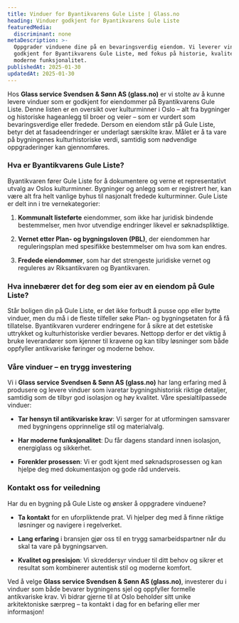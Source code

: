 ```yaml
---
title: Vinduer for Byantikvarens Gule Liste | Glass.no
heading: Vinduer godkjent for Byantikvarens Gule Liste
featuredMedia:
  discriminant: none
metaDescription: >-
  Oppgrader vinduene dine på en bevaringsverdig eiendom. Vi leverer vinduer
  godkjent for Byantikvarens Gule Liste, med fokus på historie, kvalitet og
  moderne funksjonalitet. 
publishedAt: 2025-01-30
updatedAt: 2025-01-30
---
```

Hos **Glass service Svendsen & Sønn AS (glass.no)** er vi stolte av å kunne levere vinduer som er godkjent for eiendommer på Byantikvarens Gule Liste. Denne listen er en oversikt over kulturminner i Oslo – alt fra bygninger og historiske hageanlegg til broer og veier – som er vurdert som bevaringsverdige eller fredede. Dersom en eiendom står på Gule Liste, betyr det at fasadeendringer er underlagt særskilte krav. Målet er å ta vare på bygningenes kulturhistoriske verdi, samtidig som nødvendige oppgraderinger kan gjennomføres.

### Hva er Byantikvarens Gule Liste?

Byantikvaren fører Gule Liste for å dokumentere og verne et representativt utvalg av Oslos kulturminner. Bygninger og anlegg som er registrert her, kan være alt fra helt vanlige byhus til nasjonalt fredede kulturminner. Gule Liste er delt inn i tre vernekategorier:

1. **Kommunalt listeførte** eiendommer, som ikke har juridisk bindende bestemmelser, men hvor utvendige endringer likevel er søknadspliktige.

2. **Vernet etter Plan- og bygningsloven (PBL)**, der eiendommen har reguleringsplan med spesifikke bestemmelser om hva som kan endres.

3. **Fredede eiendommer**, som har det strengeste juridiske vernet og reguleres av Riksantikvaren og Byantikvaren.

### Hva innebærer det for deg som eier av en eiendom på Gule Liste?

Står boligen din på Gule Liste, er det ikke forbudt å pusse opp eller bytte vinduer, men du må i de fleste tilfeller søke Plan- og bygningsetaten for å få tillatelse. Byantikvaren vurderer endringene for å sikre at det estetiske uttrykket og kulturhistoriske verdier bevares. Nettopp derfor er det viktig å bruke leverandører som kjenner til kravene og kan tilby løsninger som både oppfyller antikvariske føringer og moderne behov.

### Våre vinduer – en trygg investering

Vi i **Glass service Svendsen & Sønn AS (glass.no)** har lang erfaring med å produsere og levere vinduer som ivaretar bygningshistorisk riktige detaljer, samtidig som de tilbyr god isolasjon og høy kvalitet. Våre spesialtilpassede vinduer:

* **Tar hensyn til antikvariske krav**: Vi sørger for at utformingen samsvarer med bygningens opprinnelige stil og materialvalg.

* **Har moderne funksjonalitet**: Du får dagens standard innen isolasjon, energiglass og sikkerhet.

* **Forenkler prosessen**: Vi er godt kjent med søknadsprosessen og kan hjelpe deg med dokumentasjon og gode råd underveis.

### Kontakt oss for veiledning

Har du en bygning på Gule Liste og ønsker å oppgradere vinduene?

* **Ta kontakt** for en uforpliktende prat. Vi hjelper deg med å finne riktige løsninger og navigere i regelverket.

* **Lang erfaring** i bransjen gjør oss til en trygg samarbeidspartner når du skal ta vare på bygningsarven.

* **Kvalitet og presisjon**: Vi skreddersyr vinduer til ditt behov og sikrer et resultat som kombinerer autentisk stil og moderne komfort.

Ved å velge **Glass service Svendsen & Sønn AS (glass.no)**, investerer du i vinduer som både bevarer bygningens sjel og oppfyller formelle antikvariske krav. Vi bidrar gjerne til at Oslo beholder sitt unike arkitektoniske særpreg – ta kontakt i dag for en befaring eller mer informasjon!
